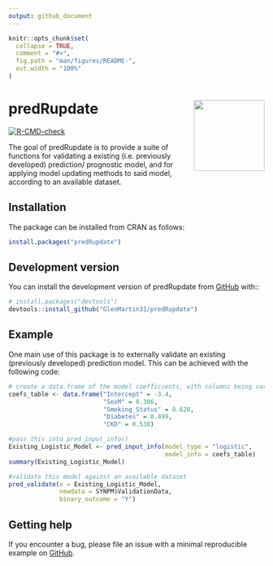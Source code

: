 ```yaml
---
output: github_document
---
```


<!-- README.md is generated from README.Rmd. Please edit that file -->

```r
knitr::opts_chunk$set(
  collapse = TRUE,
  comment = "#>",
  fig.path = "man/figures/README-",
  out.width = "100%"
)
```

# predRupdate <a href="https://glenmartin31.github.io/predRupdate/"><img src="man/figures/logo.png" align="right" height="139" /></a>

<!-- badges: start -->
[![R-CMD-check](https://github.com/GlenMartin31/predRupdate/actions/workflows/R-CMD-check.yaml/badge.svg)](https://github.com/GlenMartin31/predRupdate/actions/workflows/R-CMD-check.yaml)
<!-- badges: end -->

The goal of predRupdate is to provide a suite of functions for validating a existing (i.e. previously developed) prediction/ prognostic model, and for applying model updating methods to said model, according to an available dataset.

## Installation
The package can be installed from CRAN as follows:
```r
install.packages("predRupdate")
```


## Development version
You can install the development version of predRupdate from [GitHub](https://github.com/) with::
``` r
# install.packages("devtools")
devtools::install_github("GlenMartin31/predRupdate")
```

## Example
One main use of this package is to externally validate an existing (previously developed) prediction model. This can be achieved with the following code:

```r
# create a data.frame of the model coefficients, with columns being variables
coefs_table <- data.frame("Intercept" = -3.4,
                          "SexM" = 0.306,
                          "Smoking_Status" = 0.628,
                          "Diabetes" = 0.499,
                          "CKD" = 0.538)

#pass this into pred_input_info()
Existing_Logistic_Model <- pred_input_info(model_type = "logistic",
                                           model_info = coefs_table)
summary(Existing_Logistic_Model)

#validate this model against an available dataset
pred_validate(x = Existing_Logistic_Model,
              newdata = SYNPM$ValidationData,
              binary_outcome = "Y")
```

## Getting help
If you encounter a bug, please file an issue with a minimal reproducible example on [GitHub](https://github.com/GlenMartin31/predRupdate).
